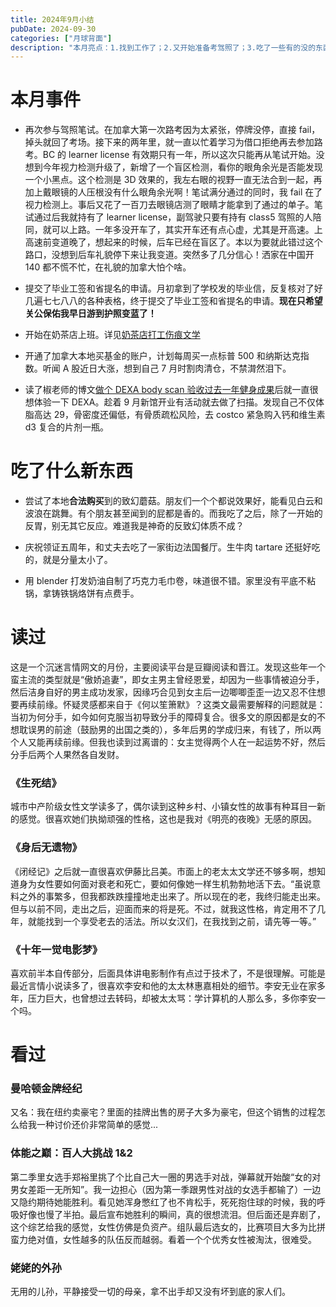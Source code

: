 ```yaml
---
title: 2024年9月小结
pubDate: 2024-09-30
categories: ["月球背面"]
description: "本月亮点：1.找到工作了；2.又开始准备考驾照了；3.吃了一些有的没的东西"
---
```



# 本月事件

- 再次参与驾照笔试。在加拿大第一次路考因为太紧张，停牌没停，直接 fail，掉头就回了考场。接下来的两年里，就一直以忙着学习为借口拒绝再去参加路考。BC 的 learner license 有效期只有一年，所以这次只能再从笔试开始。没想到今年视力检测升级了，新增了一个盲区检测，看你的眼角余光是否能发现一个小黑点。这个检测是 3D 效果的，我左右眼的视野一直无法合到一起，再加上戴眼镜的人压根没有什么眼角余光啊！笔试满分通过的同时，我 fail 在了视力检测上。事后又花了一百刀去眼镜店测了眼睛才能拿到了通过的单子。笔试通过后我就持有了 learner license，副驾驶只要有持有 class5 驾照的人陪同，就可以上路。一年多没开车了，其实开车还有点心虚，尤其是开高速。上高速前变道晚了，想起来的时候，后车已经在盲区了。本以为要就此错过这个路口，没想到后车礼貌停下来让我变道。突然多了几分信心！洒家在中国开 140 都不慌不忙，在礼貌的加拿大怕个啥。

- 提交了毕业工签和省提名的申请。月初拿到了学校发的毕业信，反复核对了好几遍七七八八的各种表格，终于提交了毕业工签和省提名的申请。**现在只希望关公保佑我早日游到护照变蓝了！**

- 开始在奶茶店上班。详见[奶茶店打工伤痕文学](https://josiewei2023.github.io/posts/bubble-tea-working-experience/)

- 开通了加拿大本地买基金的账户，计划每周买一点标普 500 和纳斯达克指数。听闻 A 股近日大涨，想到自己 7 月时割肉清仓，不禁潸然泪下。

- 读了椒老师的博文[做个 DEXA body scan 验收过去一年健身成果](https://blog.douchi.space/body-review-dexa/#gsc.tab=0)后就一直很想体验一下 DEXA。趁着 9 月新馆开业有活动就去做了扫描。发现自己不仅体脂高达 29，骨密度还偏低，有骨质疏松风险，去 costco 紧急购入钙和维生素 d3 复合的片剂一瓶。

# 吃了什么新东西

- 尝试了本地**合法购买**到的致幻蘑菇。朋友们一个个都说效果好，能看见白云和波浪在跳舞。有个朋友甚至闻到的屁都是香的。而我吃了之后，除了一开始的反胃，别无其它反应。难道我是神奇的反致幻体质不成？

- 庆祝领证五周年，和丈夫去吃了一家街边法国餐厅。生牛肉 tartare 还挺好吃的，就是分量太小了。

- 用 blender 打发奶油自制了巧克力毛巾卷，味道很不错。家里没有平底不粘锅，拿铸铁锅烙饼有点费手。

<TwoImageRow
  leftSrc="https://pub-a55ec74b764445bf87cc8622864a75d4.r2.dev/bison-tartare.jpg"
  rightSrc="https://pub-a55ec74b764445bf87cc8622864a75d4.r2.dev/chocolate-roll.jpg"
  alt="一些食物照片"
/>

# 读过

这是一个沉迷言情网文的月份，主要阅读平台是豆瓣阅读和晋江。发现这些年一个蛮主流的类型就是“傲娇追妻”，即女主男主曾经恩爱，却因为一些事情被迫分手，然后洁身自好的男主成功发家，因缘巧合见到女主后一边唧唧歪歪一边又忍不住想要再续前缘。怀疑灵感都来自于《何以笙箫默》？这类文最需要解释的问题就是：当初为何分手，如今如何克服当初导致分手的障碍复合。很多文的原因都是女的不想耽误男的前途（鼓励男的出国之类的），多年后男的学成归来，有钱了，所以两个人又能再续前缘。但我也读到过离谱的：女主觉得两个人在一起运势不好，然后分手后两个人果然各自发财。

### 《生死结》

城市中产阶级女性文学读多了，偶尔读到这种乡村、小镇女性的故事有种耳目一新的感觉。很喜欢她们执拗顽强的性格，这也是我对《明亮的夜晚》无感的原因。

### 《身后无遗物》

《闭经记》之后就一直很喜欢伊藤比吕美。市面上的老太太文学还不够多啊，想知道身为女性要如何面对衰老和死亡，要如何像她一样生机勃勃地活下去。“虽说意料之外的事繁多，但我都跌跌撞撞地走出来了。所以现在的老，我终归能走出来。但与以前不同，走出之后，迎面而来的将是死。不过，就我这性格，肯定用不了几年，就能找到一个享受老去的活法。所以女汉们，在我找到之前，请先等一等。”

### 《十年一觉电影梦》

喜欢前半本自传部分，后面具体讲电影制作有点过于技术了，不是很理解。可能是最近言情小说读多了，很喜欢李安和他的太太林惠嘉相处的细节。李安无业在家多年，压力巨大，也曾想过去转码，却被太太骂：学计算机的人那么多，多你李安一个吗。

# 看过

### 曼哈顿金牌经纪

又名：我在纽约卖豪宅？里面的挂牌出售的房子大多为豪宅，但这个销售的过程怎么给我一种讨价还价非常简单的感觉...

### 体能之巅：百人大挑战 1&2

第二季里女选手郑裕里挑了个比自己大一圈的男选手对战，弹幕就开始酸“女的对男女差距一无所知”。我一边担心（因为第一季跟男性对战的女选手都输了）一边又隐约期待她能胜利。看见她浑身憋红了也不肯松手，死死抱住球的时候，我的呼吸好像也慢了半拍。最后宣布她胜利的瞬间，真的很想流泪。但后面还是弃剧了，这个综艺给我的感觉，女性仿佛是负资产。组队最后选女的，比赛项目大多为比拼蛮力绝对值，女性越多的队伍反而越弱。看着一个个优秀女性被淘汰，很难受。

### 姥姥的外孙

无用的儿孙，平静接受一切的母亲，拿不出手却又没有坏到底的家人们。
